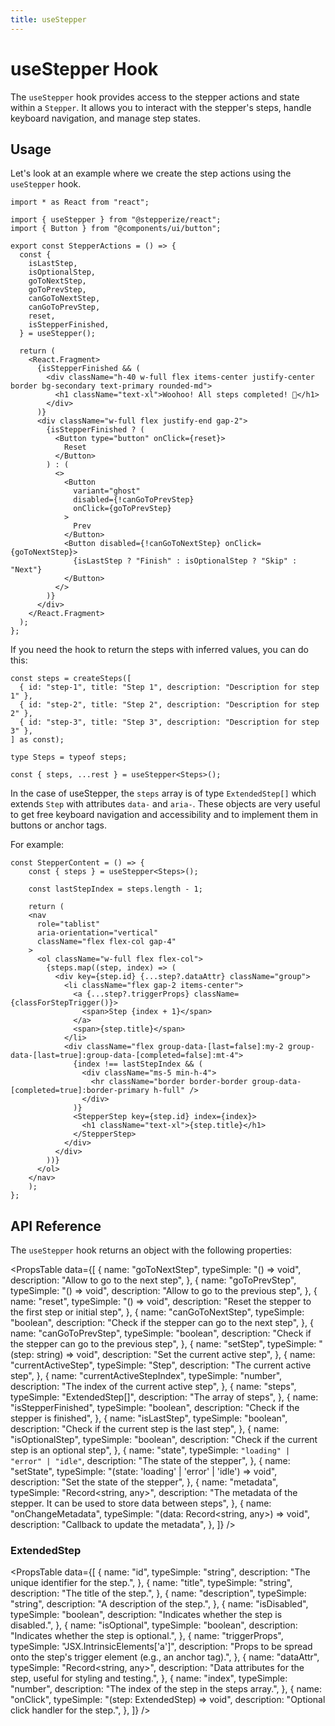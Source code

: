 ```yaml
---
title: useStepper
---
```



# useStepper Hook

The `useStepper` hook provides access to the stepper actions and state within a `Stepper`. It allows you to interact with the stepper's steps, handle keyboard navigation, and manage step states.

## Usage

Let's look at an example where we create the step actions using the `useStepper` hook.

```tsx
import * as React from "react";

import { useStepper } from "@stepperize/react";
import { Button } from "@components/ui/button";

export const StepperActions = () => {
  const {
    isLastStep,
    isOptionalStep,
    goToNextStep,
    goToPrevStep,
    canGoToNextStep,
    canGoToPrevStep,
    reset,
    isStepperFinished,
  } = useStepper();

  return (
    <React.Fragment>
      {isStepperFinished && (
        <div className="h-40 w-full flex items-center justify-center border bg-secondary text-primary rounded-md">
          <h1 className="text-xl">Woohoo! All steps completed! 🎉</h1>
        </div>
      )}
      <div className="w-full flex justify-end gap-2">
        {isStepperFinished ? (
          <Button type="button" onClick={reset}>
            Reset
          </Button>
        ) : (
          <>
            <Button
              variant="ghost"
              disabled={!canGoToPrevStep}
              onClick={goToPrevStep}
            >
              Prev
            </Button>
            <Button disabled={!canGoToNextStep} onClick={goToNextStep}>
              {isLastStep ? "Finish" : isOptionalStep ? "Skip" : "Next"}
            </Button>
          </>
        )}
      </div>
    </React.Fragment>
  );
};
```

If you need the hook to return the steps with inferred values, you can do this:

```tsx {7,9}
const steps = createSteps([
  { id: "step-1", title: "Step 1", description: "Description for step 1" },
  { id: "step-2", title: "Step 2", description: "Description for step 2" },
  { id: "step-3", title: "Step 3", description: "Description for step 3" },
] as const);

type Steps = typeof steps;

const { steps, ...rest } = useStepper<Steps>(); 
```

In the case of useStepper, the `steps` array is of type `ExtendedStep[]` which extends `Step` with attributes `data-` and `aria-`. 
These objects are very useful to get free keyboard navigation and accessibility and to implement them in buttons or anchor tags.

For example:

```tsx
const StepperContent = () => {
	const { steps } = useStepper<Steps>();

	const lastStepIndex = steps.length - 1;

	return (
    <nav
      role="tablist"
      aria-orientation="vertical"
      className="flex flex-col gap-4"
    >
      <ol className="w-full flex flex-col">
        {steps.map((step, index) => (
          <div key={step.id} {...step?.dataAttr} className="group">
            <li className="flex gap-2 items-center">
              <a {...step?.triggerProps} className={classForStepTrigger()}>
                <span>Step {index + 1}</span>
              </a>
              <span>{step.title}</span>
            </li>
            <div className="flex group-data-[last=false]:my-2 group-data-[last=true]:group-data-[completed=false]:mt-4">
              {index !== lastStepIndex && (
                <div className="ms-5 min-h-4">
                  <hr className="border border-border group-data-[completed=true]:border-primary h-full" />
                </div>
              )}
              <StepperStep key={step.id} index={index}>
                <h1 className="text-xl">{step.title}</h1>
              </StepperStep>
            </div>
          </div>
        ))}
      </ol>
    </nav>
	);
};
```

## API Reference

The `useStepper` hook returns an object with the following properties:

<PropsTable
  data={[
    {
      name: "goToNextStep",
      typeSimple: "() => void",
      description: "Allow to go to the next step",
    },
    {
      name: "goToPrevStep",
      typeSimple: "() => void",
      description: "Allow to go to the previous step",
    },
    {
      name: "reset",
      typeSimple: "() => void",
      description: "Reset the stepper to the first step or initial step",
    },
    {
      name: "canGoToNextStep",
      typeSimple: "boolean",
      description: "Check if the stepper can go to the next step",
    },
    {
      name: "canGoToPrevStep",
      typeSimple: "boolean",
      description: "Check if the stepper can go to the previous step",
    },
    {
      name: "setStep",
      typeSimple: "(step: string) => void",
      description: "Set the current active step",
    },
    {
      name: "currentActiveStep",
      typeSimple: "Step<string>",
      description: "The current active step",
    },
    {
      name: "currentActiveStepIndex",
      typeSimple: "number",
      description: "The index of the current active step",
    },
    {
      name: "steps",
      typeSimple: "ExtendedStep[]",
      description: "The array of steps",
    },
    {
      name: "isStepperFinished",
      typeSimple: "boolean",
      description: "Check if the stepper is finished",
    },
    {
      name: "isLastStep",
      typeSimple: "boolean",
      description: "Check if the current step is the last step",
    },
    {
      name: "isOptionalStep",
      typeSimple: "boolean",
      description: "Check if the current step is an optional step",
    },
    {
      name: "state",
      typeSimple: `"loading" | "error" | "idle"`,
      description: "The state of the stepper",
    },
    {
      name: "setState",
      typeSimple: "(state: 'loading' | 'error' | 'idle') => void",
      description: "Set the state of the stepper",
    },
    {
      name: "metadata",
      typeSimple: "Record<string, any>",
      description: "The metadata of the stepper. It can be used to store data between steps",
    },
    {
      name: "onChangeMetadata",
      typeSimple: "(data: Record<string, any>) => void",
      description: "Callback to update the metadata",
    },
  ]}
/>
### ExtendedStep

<PropsTable
  data={[
    {
      name: "id",
      typeSimple: "string",
      description: "The unique identifier for the step.",
    },
    {
      name: "title",
      typeSimple: "string",
      description: "The title of the step.",
    },
    {
      name: "description",
      typeSimple: "string",
      description: "A description of the step.",
    },
    {
      name: "isDisabled",
      typeSimple: "boolean",
      description: "Indicates whether the step is disabled.",
    },
    {
      name: "isOptional",
      typeSimple: "boolean",
      description: "Indicates whether the step is optional.",
    },
    {
      name: "triggerProps",
      typeSimple: "JSX.IntrinsicElements['a']",
      description: "Props to be spread onto the step's trigger element (e.g., an anchor tag).",
    },
    {
      name: "dataAttr",
      typeSimple: "Record<string, any>",
      description: "Data attributes for the step, useful for styling and testing.",
    },
    {
      name: "index",
      typeSimple: "number",
      description: "The index of the step in the steps array.",
    },
    {
      name: "onClick",
      typeSimple: "(step: ExtendedStep) => void",
      description: "Optional click handler for the step.",
    },
  ]}
/>